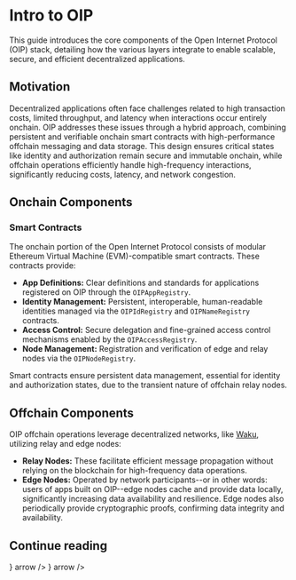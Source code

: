 
# Intro to OIP

This guide introduces the core components of the Open Internet Protocol (OIP) stack, detailing how the various layers integrate to enable scalable, secure, and efficient decentralized applications.

## Motivation
Decentralized applications often face challenges related to high transaction costs, limited throughput, and latency when interactions occur entirely onchain. OIP addresses these issues through a hybrid approach, combining persistent and verifiable onchain smart contracts with high-performance offchain messaging and data storage. This design ensures critical states like identity and authorization remain secure and immutable onchain, while offchain operations efficiently handle high-frequency interactions, significantly reducing costs, latency, and network congestion.

## Onchain Components

### Smart Contracts

The onchain portion of the Open Internet Protocol consists of modular Ethereum Virtual Machine (EVM)-compatible smart contracts. These contracts provide:

- **App Definitions:** Clear definitions and standards for applications registered on OIP through the `OIPAppRegistry`.
- **Identity Management:** Persistent, interoperable, human-readable identities managed via the `OIPIdRegistry` and `OIPNameRegistry` contracts.
- **Access Control:** Secure delegation and fine-grained access control mechanisms enabled by the `OIPAccessRegistry`.
- **Node Management:** Registration and verification of edge and relay nodes via the `OIPNodeRegistry`.

Smart contracts ensure persistent data management, essential for identity and authorization states, due to the transient nature of offchain relay nodes.

## Offchain Components

OIP offchain operations leverage decentralized networks, like [Waku](/networking-layer/waku), utilizing relay and edge nodes:

- **Relay Nodes:** These facilitate efficient message propagation without relying on the blockchain for high-frequency data operations.
- **Edge Nodes:** Operated by network participants--or in other words: users of apps built on OIP--edge nodes cache and provide data locally, significantly increasing data availability and resilience. Edge nodes also periodically provide cryptographic proofs, confirming data integrity and availability.

## Continue reading
 <Cards>
  <Cards.Card
    title="Smart Contracts"
    href="/smart-contracts"
    icon={<IconFiles />}
    arrow
  />
  <Cards.Card
    title="Offchain Nodes"
    href="/nodes/edge"
    icon={<IconSatellite />}
    arrow
  />
</Cards>